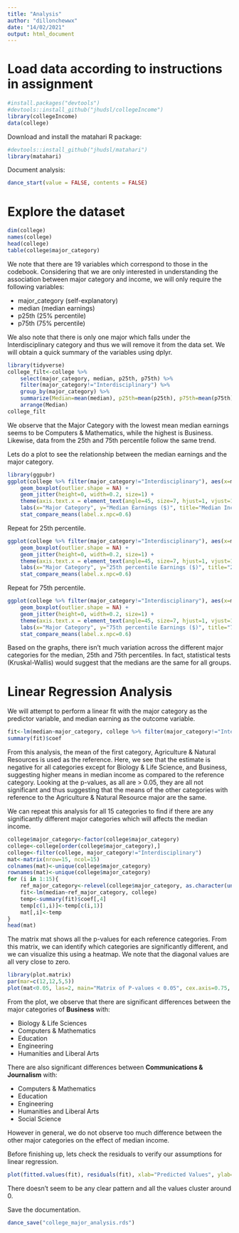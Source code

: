 ```yaml
---
title: "Analysis"
author: "dillonchewwx"
date: "14/02/2021"
output: html_document
---
```


# Load data according to instructions in assignment
```r
#install.packages("devtools")
#devtools::install_github("jhudsl/collegeIncome")
library(collegeIncome)
data(college)
```
Download and install the matahari R package:
```r
#devtools::install_github("jhudsl/matahari")
library(matahari)
```
Document analysis:
```r
dance_start(value = FALSE, contents = FALSE)
```

# Explore the dataset
```r
dim(college)
names(college)
head(college)
table(college$major_category)
```
We note that there are 19 variables which correspond to those in the codebook. Considering that we are only interested in understanding the association between major category and income, we will only require the following variables:

* major_category (self-explanatory)
* median (median earnings)
* p25th (25% percentile)
* p75th (75% percentile)

We also note that there is only one major which falls under the Interdisciplinary category and thus we will remove it from the data set. We will obtain a quick summary of the variables using dplyr.
```r
library(tidyverse)
college_filt<-college %>%
    select(major_category, median, p25th, p75th) %>%
    filter(major_category!="Interdisciplinary") %>%
    group_by(major_category) %>%
    summarize(Median=mean(median), p25th=mean(p25th), p75th=mean(p75th)) %>%
    arrange(Median)
college_filt
```
We observe that the Major Category with the lowest mean median earnings seems to be Computers & Mathematics, while the highest is Business. Likewise, data from the 25th and 75th percentile follow the same trend. 

Lets do a plot to see the relationship between the median earnings and the major category.
```r
library(ggpubr)
ggplot(college %>% filter(major_category!="Interdisciplinary"), aes(x=major_category, y=median)) +
    geom_boxplot(outlier.shape = NA) + 
    geom_jitter(height=0, width=0.2, size=1) +
    theme(axis.text.x = element_text(angle=45, size=7, hjust=1, vjust=1)) +
    labs(x="Major Category", y="Median Earnings ($)", title="Median Income vs Major Category") +
    stat_compare_means(label.x.npc=0.6)
```
Repeat for 25th percentile. 
```r
ggplot(college %>% filter(major_category!="Interdisciplinary"), aes(x=major_category, y=p25th)) +
    geom_boxplot(outlier.shape = NA) + 
    geom_jitter(height=0, width=0.2, size=1) +
    theme(axis.text.x = element_text(angle=45, size=7, hjust=1, vjust=1)) +
    labs(x="Major Category", y="25th percentile Earnings ($)", title="25th percentile Earnings vs Major Category") +
    stat_compare_means(label.x.npc=0.6)
```

Repeat for 75th percentile.
```r
ggplot(college %>% filter(major_category!="Interdisciplinary"), aes(x=major_category, y=p75th)) +
    geom_boxplot(outlier.shape = NA) + 
    geom_jitter(height=0, width=0.2, size=1) +
    theme(axis.text.x = element_text(angle=45, size=7, hjust=1, vjust=1)) +
    labs(x="Major Category", y="75th percentile Earnings ($)", title="75th percentile Earnings vs Major Category") + 
    stat_compare_means(label.x.npc=0.6)
```

Based on the graphs, there isn't much variation across the different major categories for the median, 25th and 75th percentiles. In fact, statistical tests (Kruskal-Wallis) would suggest that the medians are the same for all groups. 

# Linear Regression Analysis
We will attempt to perform a linear fit with the major category as the predictor variable, and median earning as the outcome variable. 
```r
fit<-lm(median~major_category, college %>% filter(major_category!="Interdisciplinary"))
summary(fit)$coef
```
From this analysis, the mean of the first category, Agriculture & Natural Resources is used as the reference. Here, we see that the estimate is negative for all categories except for Biology & Life Science, and Business, suggesting higher means in median income as compared to the reference category. Looking at the p-values, as all are > 0.05, they are all not significant and thus suggesting that the means of the other categories with reference to the Agriculture & Natural Resource major are the same. 

We can repeat this analysis for all 15 categories to find if there are any significantly different major categories which will affects the median income. 
```r
college$major_category<-factor(college$major_category)
college<-college[order(college$major_category),]
college<-filter(college, major_category!="Interdisciplinary")
mat<-matrix(nrow=15, ncol=15)
colnames(mat)<-unique(college$major_category)
rownames(mat)<-unique(college$major_category)
for (i in 1:15){
    ref_major_category<-relevel(college$major_category, as.character(unique(college$major_category))[i])
    fit<-lm(median~ref_major_category, college)
    temp<-summary(fit)$coef[,4]
    temp[c(1,i)]<-temp[c(i,1)]
    mat[,i]<-temp 
}
head(mat)
```
The matrix mat shows all the p-values for each reference categories. From this matrix, we can identify which categories are significantly different, and we can visualize this using a heatmap. We note that the diagonal values are all very close to zero. 
```r
library(plot.matrix)
par(mar=c(12,12,5,5))
plot(mat<0.05, las=2, main="Matrix of P-values < 0.05", cex.axis=0.75, xlab="", ylab="")
```

From the plot, we observe that there are significant differences between the major categories of **Business** with:

* Biology & Life Sciences
* Computers & Mathematics
* Education
* Engineering
* Humanities and Liberal Arts

There are also significant differences between **Communications & Journalism** with:

* Computers & Mathematics
* Education
* Engineering
* Humanities and Liberal Arts
* Social Science

However in general, we do not observe too much difference between the other major categories on the effect of median income.

Before finishing up, lets check the residuals to verify our assumptions for linear regression.
```r
plot(fitted.values(fit), residuals(fit), xlab="Predicted Values", ylab="Residuals")
```    

There doesn't seem to be any clear pattern and all the values cluster around 0. 

Save the documentation.
```r
dance_save("college_major_analysis.rds")
```